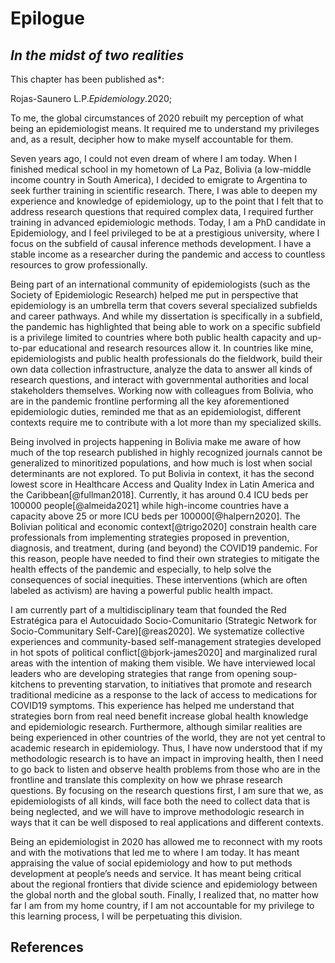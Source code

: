 # Epilogue {#chapter8}

## _In the midst of two realities_ 

\chaptermark{Epilogue}

\small

\noindent *This chapter has been published as*:

Rojas-Saunero L.P.*Epidemiology*.2020;
<doi>

```{=tex}
\newpage
\normalsize
```

To me, the global circumstances of 2020 rebuilt my perception of what being an epidemiologist means. It required me to understand my privileges and, as a result, decipher how to make myself accountable for them.

Seven years ago, I could not even dream of where I am today.  When I finished medical school in my hometown of La Paz, Bolivia (a low-middle income country in South America), I decided to emigrate to Argentina to seek further training in scientific research. There, I was able to deepen my experience and knowledge of epidemiology, up to the point that I felt that to address research questions that required complex data, I required further training in advanced epidemiologic methods. Today, I am a PhD candidate in Epidemiology, and I feel privileged to be at a prestigious university, where I focus on the subfield of causal inference methods development. I have a stable income as a researcher during the pandemic and access to countless resources to grow professionally.

Being part of an international community of epidemiologists (such as the Society of Epidemiologic Research) helped me put in perspective that epidemiology is an umbrella term that covers several specialized subfields and career pathways. And while my dissertation is specifically in a subfield, the pandemic has highlighted that being able to work on a specific subfield is a privilege limited to countries where both public health capacity and up-to-par educational and research resources allow it. In countries like mine, epidemiologists and public health professionals do the fieldwork, build their own data collection infrastructure, analyze the data to answer all kinds of research questions, and interact with governmental authorities and local stakeholders themselves. Working now with colleagues from Bolivia, who are in the pandemic frontline performing all the key aforementioned epidemiologic duties, reminded me that as an epidemiologist, different contexts require me to contribute with a lot more than my specialized skills. 

Being involved in projects happening in Bolivia make me aware of how much of the top research published in highly recognized journals cannot be generalized to minoritized populations, and how much is lost when social determinants are not explored. To put Bolivia in context, it has the second lowest score in Healthcare Access and Quality Index in Latin America and the Caribbean[@fullman2018]. Currently, it has around 0.4 ICU beds per 100000 people[@almeida2021] while high-income countries have a capacity above 25 or more ICU beds per 100000[@halpern2020]. The Bolivian political and economic context[@trigo2020] constrain health care professionals from implementing strategies proposed in prevention, diagnosis, and treatment, during (and beyond) the COVID19 pandemic. For this reason, people have needed to find their own strategies to mitigate the health effects of the pandemic and especially, to help solve the consequences of social inequities. These interventions (which are often labeled as activism) are having a powerful public health impact. 

I am currently part of a multidisciplinary team that founded the Red Estratégica para el Autocuidado Socio-Comunitario (Strategic Network for Socio-Communitary Self-Care)[@reas2020]. We systematize collective experiences and community-based self-management strategies developed in hot spots of political conflict[@bjork-james2020] and marginalized rural areas with the intention of making them visible.  We have interviewed local leaders who are developing strategies that range from opening soup-kitchens to preventing starvation, to initiatives that promote and research traditional medicine as a response to the lack of access to medications for COVID19 symptoms. This experience has helped me understand that strategies born from real need benefit increase global health knowledge and epidemiologic research. Furthermore, although similar realities are being experienced in other countries of the world, they are not yet central to academic research in epidemiology. Thus, I have now understood that if my methodologic research is to have an impact in improving health, then I need to go back to listen and observe health problems from those who are in the frontline and translate this complexity on how we phrase research questions. By focusing on the research questions first, I am sure that we, as epidemiologists of all kinds, will face both the need to collect data that is being neglected, and we will have to improve methodologic research in ways that it can be well disposed to real applications and different contexts.

Being an epidemiologist in 2020 has allowed me to reconnect with my roots and with the motivations that led me to where I am today. It has meant appraising the value of social epidemiology and how to put methods development at people's needs and service. It has meant being critical about the regional frontiers that divide science and epidemiology between the global north and the global south. Finally, I realized that, no matter how far I am from my home country, if I am not accountable for my privilege to this learning process, I will be perpetuating this division.  


\newpage
## References

\printbibliography[segment=\therefsegment,heading=subbibliography]